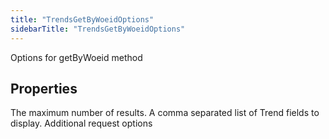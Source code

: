 ```yaml
---
title: "TrendsGetByWoeidOptions"
sidebarTitle: "TrendsGetByWoeidOptions"
---
```


Options for getByWoeid method

## Properties

<ParamField name="maxTrends" type="`number`">
The maximum number of results.
</ParamField>





<ParamField name="trendfields" type="`any`[]">
A comma separated list of Trend fields to display.
</ParamField>





<ParamField name="requestOptions" type="[`RequestOptions`](/xdks/typescript/reference/interfaces/RequestOptions)">
Additional request options
</ParamField>



